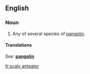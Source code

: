 ==English==

===Noun===
{{en-noun|sg=[[scaly]] [[anteater]]}}

# Any of several species of [[pangolin]].

====Translations====
{{top}}
''See: '' '''[[pangolin]]'''
{{bottom}}

[[fr:scaly anteater]]